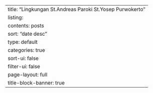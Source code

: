 ---
title: "Lingkungan St.Andreas Paroki St.Yosep Purwokerto"
listing:
  contents: posts
  sort: "date desc"
  type: default
  categories: true
  sort-ui: false
  filter-ui: false
page-layout: full
title-block-banner: true
---